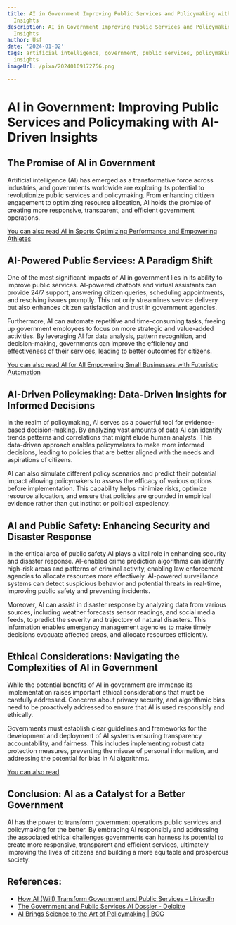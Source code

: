 ```yaml
---
title: AI in Government Improving Public Services and Policymaking with AI-Driven
  Insights
description: AI in Government Improving Public Services and Policymaking with AI-Driven
  Insights
author: Usf
date: '2024-01-02'
tags: artificial intelligence, government, public services, policymaking, AI-driven
  insights
imageUrl: /pixa/20240109172756.png

---
```

# AI in Government: Improving Public Services and Policymaking with  AI-Driven Insights

## The Promise  of  AI in Government

Artificial intelligence (AI) has emerged as a transformative force across industries, and governments worldwide are exploring its potential to revolutionize public services and policymaking. From enhancing citizen engagement to optimizing  resource allocation,  AI  holds the promise  of creating more responsive, transparent,  and efficient government operations.

[You can also read AI in Sports Optimizing Performance and Empowering Athletes](AI%20in%20Sports%20Optimizing%20Performance%20and%20Empowering%20Athletes)


## AI-Powered Public Services: A Paradigm Shift

One of the most significant impacts of AI in government lies in its  ability to improve public  services. AI-powered chatbots and virtual assistants  can provide 24/7 support, answering citizen  queries, scheduling appointments, and resolving issues promptly. This  not only streamlines service delivery but also enhances citizen satisfaction and trust  in  government agencies.

Furthermore, AI  can automate repetitive and time-consuming tasks, freeing up  government employees  to focus on more strategic and value-added activities. By leveraging AI for  data analysis, pattern recognition, and decision-making, governments can improve  the efficiency  and effectiveness  of their services, leading to better outcomes for citizens.

[You can also read AI for All Empowering Small Businesses with Futuristic Automation](AI%20for%20All%20Empowering%20Small%20Businesses%20with%20Futuristic%20Automation)


## AI-Driven Policymaking: Data-Driven Insights for Informed Decisions

In  the realm of policymaking, AI serves as a  powerful tool for evidence-based decision-making. By analyzing vast  amounts of data AI can  identify trends patterns and correlations that might elude human analysts. This data-driven  approach enables policymakers to make more informed decisions, leading to policies that are better aligned with the needs and aspirations of citizens.

AI can also simulate different policy scenarios and predict their potential impact allowing policymakers to  assess the efficacy of various options before implementation. This capability  helps  minimize risks, optimize resource allocation,  and ensure that policies are grounded in empirical evidence rather than gut instinct or political expediency.

## AI and  Public Safety: Enhancing Security and Disaster Response

In the critical area of public safety AI  plays a vital  role in enhancing security and disaster response. AI-enabled crime prediction algorithms can identify high-risk areas and patterns of criminal  activity, enabling law enforcement agencies to allocate resources more  effectively. AI-powered surveillance systems can detect  suspicious behavior and potential threats in real-time, improving public safety and preventing incidents.

Moreover, AI can  assist in disaster response by analyzing data from various sources, including weather forecasts sensor  readings, and social media feeds, to predict the severity and trajectory of natural disasters. This  information enables emergency management agencies to make timely  decisions evacuate affected areas, and allocate resources efficiently.

## Ethical Considerations: Navigating the Complexities of AI in Government

While  the potential  benefits  of AI in government are immense its implementation raises important ethical considerations that must be carefully addressed. Concerns about privacy security, and algorithmic  bias need to be proactively addressed to ensure that AI is used responsibly and ethically.

Governments must establish clear guidelines  and frameworks for the development and  deployment of AI systems ensuring transparency accountability, and  fairness. This includes implementing robust data protection  measures, preventing the misuse of personal  information, and addressing the potential for bias in AI algorithms.

[You can also read ]()


## Conclusion:  AI  as a Catalyst for a Better Government

AI has the power to transform government operations public services and policymaking for the better.  By embracing AI responsibly  and addressing the  associated ethical challenges governments can harness its potential to create more responsive, transparent and efficient services, ultimately improving the lives of citizens and building a more equitable and prosperous  society.

## References:
- [How AI (Will) Transform Government and Public Services - LinkedIn](https://www.linkedin.com/pulse/how-ai-transform-government-public-services-techvify-vkzuc)
- [The Government and Public Services AI Dossier - Deloitte](https://www2.deloitte.com/us/en/pages/consulting/articles/ai-dossier-government-public-services.html)
- [AI Brings Science to the Art of Policymaking | BCG](https://www.bcg.com/publications/2021/how-artificial-intelligence-can-shape-policy-making)
